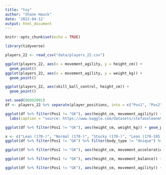 ---
title: "toy"
author: "Shane Hauck"
date: '2022-04-12'
output: html_document
---

```{r setup, include=FALSE}
knitr::opts_chunk$set(echo = TRUE)
```

```{r}
library(tidyverse)
```


```{r}
players_22 <- read_csv("data/players_22.csv")
```

```{r}
ggplot(players_22, aes(x = movement_agility, y = height_cm)) +
  geom_point()
ggplot(players_22, aes(x = movement_agility, y = weight_kg)) +
  geom_point()

ggplot(players_22, aes(skill_ball_control, height_cm)) +
  geom_point()
```

```{r}
set.seed(06092001)
df <- players_22 %>% separate(player_positions, into = c("Pos1", "Pos2", "Pos3")) %>% filter(league_level == 1) %>% filter(Pos1 != "GK") %>% group_by(body_type) %>% slice_sample(n = 81)  

ggplot(df %>% filter(Pos1 != "GK"), aes(height_cm, movement_agility)) + geom_point()  + geom_jitter() + geom_smooth() + 
  labs(caption = "source: https://www.kaggle.com/datasets/stefanoleone992/fifa-22-complete-player-dataset")
```

```{r}
ggplot(df %>% filter(Pos1 != "GK"), aes(height_cm, weight_kg)) + geom_point() + geom_jitter() + facet_wrap(~body_type)
```

```{r}
x <- c("Lean (170-)", "Normal (170-)", "Stocky (170-)", "Lean (170-185)", "Normal (170-185)", "Stocky (170-185)", "Lean (185+)", "Normal (185+)", "Stocky (185+)", "Unique")
ggplot(df %>% filter(Pos1 != "GK") %>% filter(body_type != "Unique") %>% mutate(body_type = factor(body_type, x)) %>% arrange(body_type), aes(movement_acceleration, movement_agility, color = movement_balance)) + geom_point() + geom_jitter() + scale_color_viridis_c() + facet_wrap(~body_type, ncol = 3) + labs(caption = "Figure 4: FIFA 22 Acceleration, Agility, and Balance Ratings based on Height and Body Type", y = "Agility Rating", x = "Acceleration Rating", color = "Balance Rating")

ggplot(df %>% filter(Pos1 != "GK"), aes(height_cm, movement_acceleration)) + geom_point() + geom_jitter() + geom_smooth() + labs(caption = "Figure 2: Players height in cm vs FIFA 22 acceleration rating", y = "Acceleration Rating", x = "Height(cm)")

ggplot(df %>% filter(Pos1 != "GK"), aes(height_cm, movement_balance)) + geom_point() + geom_jitter() + geom_smooth() + labs( caption = "Figure 1: Players height in cm vs FIFA 22 balance rating", y = "Balance Rating", x = "Height(cm)")

ggplot(df %>% filter(Pos1 != "GK"), aes(height_cm, movement_agility)) + geom_point() + geom_jitter() + geom_smooth() + labs(caption = "Figure 3: FIFA 22 Agility Ratings vs Height", y = "Agility Rating", x = "Height(cm)")
```

